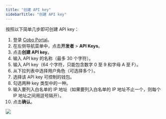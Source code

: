 ```yaml
---
title: "创建 API key"
sidebarTitle: "创建 API key"
---
```


按照以下简单几步即可创建 API key：

1. 登录 [Cobo Portal](https://portal.cobo.com/login)。
2. 在左侧导航菜单中，点击**开发者** > **API Keys**。
3. 点击**创建 API key**。
4. 输入 API key 的名称（最多 30 个字符）。
5. 输入 API key（64 个字符，只能包含数字 0 至 9 和字母 A 至 F）。
6. 从下拉列表中选择用户角色（可选择多个）。
7. 选择该 API key 可控制的钱包。
8. 勾选两种 key 类型中的一种。
9. 输入要列入白名单的 IP 地址（如果要列入白名单的 IP 地址不止一个，则每个 IP 地址之间用逗号隔开）。
10. 点击**确认**。

<img src="/cn/images/developer-console/create_api_key.png" className="screenshot_modal"/>